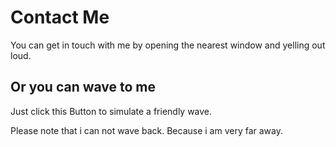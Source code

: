 
# Contact Me

You can get in touch with me by opening the nearest window and yelling out loud.

## Or you can wave to me

Just click this Button to simulate a friendly wave.

<Wave />

Please note that i can not wave back. Because i am very far away.
